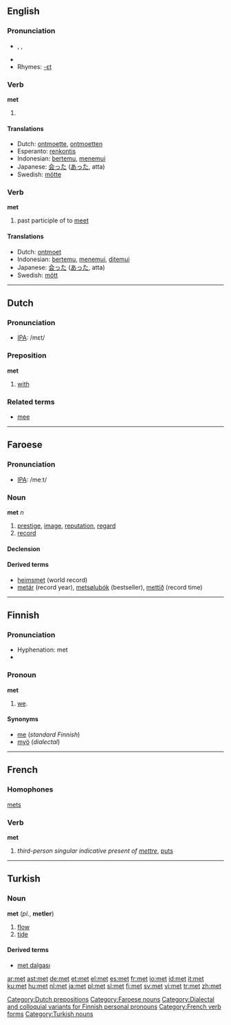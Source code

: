 {{see|Met}}
{{wikipedia}}
==English==

{{rank|able|five|need|394|met|boy|c.|strong}}

===Pronunciation===
*{{AHD|met}}, {{IPA|/mεt/}}, {{SAMPA|/mEt/}}
*{{audio|en-us-met.ogg|Audio (US)}}
*Rhymes: [[Rhymes:English:-ɛt|-ɛt]]

===Verb===
'''met'''

# {{past of|meet}}

====Translations====
*Dutch: [[ontmoette]], [[ontmoetten]]
*Esperanto: [[renkontis]]
*Indonesian: [[temu|bertemu]], [[temu|menemui]]
*Japanese: [[会った]] ([[あった]], atta)
*Swedish: [[mötte]]

===Verb===
'''met'''

# past participle of to [[meet]]

====Translations====
*Dutch: [[ontmoet]]
*Indonesian: [[temu|bertemu]], [[temu|menemui]], [[temu|ditemui]]
*Japanese: [[会った]] ([[あった]], atta)
*Swedish: [[mött]]

----

==Dutch==

===Pronunciation===
*[[w:IPA|IPA]]: /mεt/

===Preposition===
'''met'''

# [[with]]

===Related terms===
* [[mee#Dutch|mee]]

[[Category:Dutch prepositions]]

----

==Faroese==

===Pronunciation===
*[[w:IPA|IPA]]: /meːt/

===Noun===
'''met''' ''n''

# [[prestige]], [[image]], [[reputation]], [[regard]]
# [[record]]

====Declension====
{{fo-decl-noun-n3|met}}

====Derived terms====
*[[heimsmet]] (world record)
*[[metár]]  (record year), [[metsølubók]] (bestseller), [[mettíð]] (record time)

[[Category:Faroese nouns]]

----

==Finnish==

===Pronunciation===
*Hyphenation: met
*{{IPA|lang=fi|[met]}}

===Pronoun===
'''met'''

# {{context|personal|dialectal|lang=fi}} [[we]].

====Synonyms====
*[[me#Finnish|me]] (''standard Finnish'')
*[[myö]] (''dialectal'')

[[Category:Dialectal and colloquial variants for Finnish personal pronouns]]

----

==French==

===Homophones===
[[mets]]

===Verb===
'''met'''

# ''third-person singular indicative present of [[mettre]]'', [[put]]s

[[Category:French verb forms]]

----



==Turkish==

===Noun===
'''met''' (''pl.'', '''metler''')

# [[flow]]
# [[tide]]

====Derived terms====
*[[met dalgası]]

[[Category:Turkish nouns]]

[[ar:met]]
[[ast:met]]
[[de:met]]
[[et:met]]
[[el:met]]
[[es:met]]
[[fr:met]]
[[io:met]]
[[id:met]]
[[it:met]]
[[ku:met]]
[[hu:met]]
[[nl:met]]
[[ja:met]]
[[pl:met]]
[[sl:met]]
[[fi:met]]
[[sv:met]]
[[vi:met]]
[[tr:met]]
[[zh:met]]
